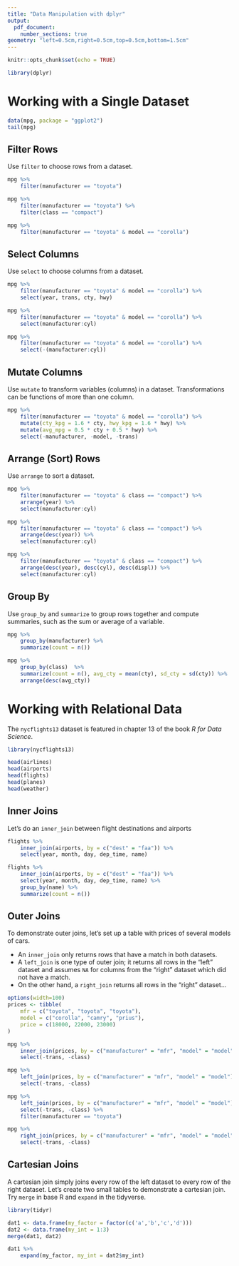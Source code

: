 ```yaml
---
title: "Data Manipulation with dplyr"
output:
  pdf_document:
    number_sections: true
geometry: "left=0.5cm,right=0.5cm,top=0.5cm,bottom=1.5cm"
---
```


```r
knitr::opts_chunk$set(echo = TRUE)
```

``` r
library(dplyr)
```

# Working with a Single Dataset
``` r
data(mpg, package = "ggplot2")
tail(mpg)
```

## Filter Rows
Use `filter` to choose rows from a dataset.
``` r
mpg %>%
	filter(manufacturer == "toyota")

mpg %>%
	filter(manufacturer == "toyota") %>%
	filter(class == "compact")

mpg %>%
	filter(manufacturer == "toyota" & model == "corolla")
```

## Select Columns
Use `select` to choose columns from a dataset.
``` r
mpg %>% 
	filter(manufacturer == "toyota" & model == "corolla") %>%
	select(year, trans, cty, hwy)

mpg %>% 
	filter(manufacturer == "toyota" & model == "corolla") %>%
	select(manufacturer:cyl)

mpg %>%
	filter(manufacturer == "toyota" & model == "corolla") %>%
	select(-(manufacturer:cyl))
```

## Mutate Columns
Use `mutate` to transform variables (columns) in a dataset. Transformations can be functions of more than one column.
``` r
mpg %>%
	filter(manufacturer == "toyota" & model == "corolla") %>%
	mutate(cty_kpg = 1.6 * cty, hwy_kpg = 1.6 * hwy) %>%
	mutate(avg_mpg = 0.5 * cty + 0.5 * hwy) %>%
	select(-manufacturer, -model, -trans)
```

## Arrange (Sort) Rows
Use `arrange` to sort a dataset.
``` r
mpg %>% 
	filter(manufacturer == "toyota" & class == "compact") %>%
	arrange(year) %>%
	select(manufacturer:cyl)

mpg %>% 
	filter(manufacturer == "toyota" & class == "compact") %>%
	arrange(desc(year)) %>%
	select(manufacturer:cyl)

mpg %>% 
	filter(manufacturer == "toyota" & class == "compact") %>%
	arrange(desc(year), desc(cyl), desc(displ)) %>%
	select(manufacturer:cyl)
```

## Group By
Use `group_by` and `summarize` to group rows together and compute summaries, such as the sum or average of a variable.
``` r
mpg %>%
	group_by(manufacturer) %>%
	summarize(count = n())

mpg %>%
	group_by(class)  %>%
	summarize(count = n(), avg_cty = mean(cty), sd_cty = sd(cty)) %>%
	arrange(desc(avg_cty))


```

# Working with Relational Data
The `nycflights13` dataset is featured in chapter 13 of the book *R for Data Science*.
``` r
library(nycflights13)

head(airlines)
head(airports)
head(flights)
head(planes)
head(weather)
```

## Inner Joins
Let's do an `inner_join` between flight destinations and airports
``` r
flights %>% 
	inner_join(airports, by = c("dest" = "faa")) %>%
	select(year, month, day, dep_time, name)

flights %>% 
	inner_join(airports, by = c("dest" = "faa")) %>%
	select(year, month, day, dep_time, name) %>%
	group_by(name) %>%
	summarize(count = n())
```

## Outer Joins
To demonstrate outer joins, let's set up a table with prices of several models of cars.

* An `inner_join` only returns rows that have a match in both datasets.
* A `left_join` is one type of outer join; it returns all rows in the "left" dataset and assumes `NA` for columns from the "right" dataset which did not have a match.
* On the other hand, a `right_join` returns all rows in the "right" dataset...
``` r
options(width=100)
prices <- tibble(
	mfr = c("toyota", "toyota", "toyota"),
	model = c("corolla", "camry", "prius"),
	price = c(18000, 22000, 23000)
)

mpg %>%
	inner_join(prices, by = c("manufacturer" = "mfr", "model" = "model")) %>%
	select(-trans, -class)

mpg %>%
	left_join(prices, by = c("manufacturer" = "mfr", "model" = "model")) %>%
	select(-trans, -class)

mpg %>%
	left_join(prices, by = c("manufacturer" = "mfr", "model" = "model")) %>%
	select(-trans, -class) %>%
	filter(manufacturer == "toyota")

mpg %>%
	right_join(prices, by = c("manufacturer" = "mfr", "model" = "model")) %>%
	select(-trans, -class)
```

## Cartesian Joins
A cartesian join simply joins every row of the left dataset to every row of the right dataset. Let's create two small tables to demonstrate a cartesian join. Try `merge` in base R and `expand` in the tidyverse.
``` r
library(tidyr)

dat1 <- data.frame(my_factor = factor(c('a','b','c','d')))
dat2 <- data.frame(my_int = 1:3)
merge(dat1, dat2)

dat1 %>% 
	expand(my_factor, my_int = dat2$my_int)
```
